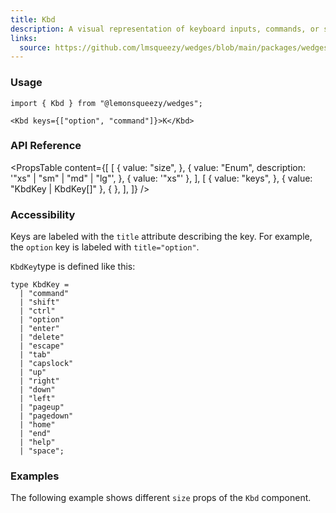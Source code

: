 ```yaml
---
title: Kbd
description: A visual representation of keyboard inputs, commands, or shortcuts in the UI.
links:
  source: https://github.com/lmsqueezy/wedges/blob/main/packages/wedges/src/components/Badge/Badge.tsx
---
```


<PreviewComponent name="kbd/preview" />

### Usage

```tsx
import { Kbd } from "@lemonsqueezy/wedges";
```

```tsx showLineNumbers
<Kbd keys={["option", "command"]}>K</Kbd>
```

### API Reference

<PropsTable
  content={[
    [
      {
        value: "size",
      },
      {
        value: "Enum",
        description: '"xs" | "sm" | "md" | "lg"',
      },
      { value: '"xs"' },
    ],
    [
      {
        value: "keys",
      },
      { value: "KbdKey | KbdKey[]" },
      { },
    ],
  ]}
/>

### Accessibility

Keys are labeled with the `title` attribute describing the key. For example, the `option` key is labeled with `title="option"`.

`KbdKey`type is defined like this:
```tsx showLineNumbers
type KbdKey =
  | "command"
  | "shift"
  | "ctrl"
  | "option"
  | "enter"
  | "delete"
  | "escape"
  | "tab"
  | "capslock"
  | "up"
  | "right"
  | "down"
  | "left"
  | "pageup"
  | "pagedown"
  | "home"
  | "end"
  | "help"
  | "space";
```

### Examples

The following example shows different `size` props of the `Kbd` component.

<PreviewComponent name="kbd/example-1" />